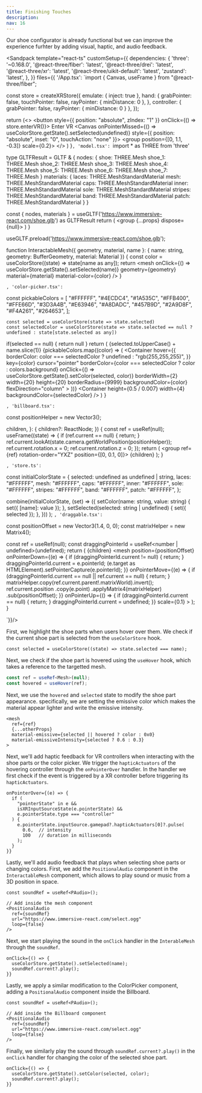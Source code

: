 ```yaml
---
title: Finishing Touches
description:
nav: 16
---
```


Our shoe configurator is already functional but we can improve the experience furhter by adding visual, haptic, and audio feedback.

<Sandpack
  template="react-ts"
  customSetup={{
    dependencies: {
      'three': '~0.168.0',
      '@react-three/fiber': 'latest',
      '@react-three/drei': 'latest',
      '@react-three/xr': 'latest',
      '@react-three/uikit-default': 'latest',
      'zustand': 'latest',
    },
  }}
  files={{
    '/App.tsx': `import { Canvas, useFrame } from "@react-three/fiber";

const store = createXRStore({ emulate: { inject: true }, hand: {
    grabPointer: false,
    touchPointer: false,
    rayPointer: { minDistance: 0 },
  },
  controller: { grabPointer: false, rayPointer: { minDistance: 0 } }, });

  return (<>
    <button style={{ position: "absolute", zIndex: "1" }} onClick={() => store.enterVR()}>
        Enter VR
    </button>
    <Canvas onPointerMissed={() => useColorStore.getState().setSelected(undefined)} style={{ position: "absolute", inset: "0", touchAction: "none" }}>
      <XR store={store}>
        <Environment preset="warehouse" />
        <group position={[0, 1.1, -0.3]} scale={0.2}>
          <Model />
          <ColorPicker />
        </group>
      </XR>
    </Canvas>
    </>
  )
}`, 'model.tsx': `import * as THREE from 'three'

type GLTFResult = GLTF & {
nodes: {
shoe: THREE.Mesh
shoe_1: THREE.Mesh
shoe_2: THREE.Mesh
shoe_3: THREE.Mesh
shoe_4: THREE.Mesh
shoe_5: THREE.Mesh
shoe_6: THREE.Mesh
shoe_7: THREE.Mesh
}
materials: {
laces: THREE.MeshStandardMaterial
mesh: THREE.MeshStandardMaterial
caps: THREE.MeshStandardMaterial
inner: THREE.MeshStandardMaterial
sole: THREE.MeshStandardMaterial
stripes: THREE.MeshStandardMaterial
band: THREE.MeshStandardMaterial
patch: THREE.MeshStandardMaterial
}
}

  const { nodes, materials } = useGLTF('https://www.immersive-react.com/shoe.glb') as GLTFResult
  return (
    <group {...props} dispose={null}>
        <Draggable>
           <InteractableMesh name="laces" geometry={nodes.shoe.geometry} material={materials.laces} />
      <InteractableMesh name="mesh" geometry={nodes.shoe_1.geometry} material={materials.mesh} />
      <InteractableMesh name="caps" geometry={nodes.shoe_2.geometry} material={materials.caps} />
      <InteractableMesh name="inner" geometry={nodes.shoe_3.geometry} material={materials.inner} />
      <InteractableMesh name="sole" geometry={nodes.shoe_4.geometry} material={materials.sole} />
      <InteractableMesh
        name="stripes"
        geometry={nodes.shoe_5.geometry}
        material={materials.stripes}
      />
      <InteractableMesh name="patch" geometry={nodes.shoe_7.geometry} material={materials.patch} />
      <InteractableMesh name="band" geometry={nodes.shoe_6.geometry} material={materials.band} />
      </Draggable>
    </group>
  )
}

useGLTF.preload('https://www.immersive-react.com/shoe.glb');

function InteractableMesh({ geometry, material, name }: { name: string, geometry: BufferGeometry, material: Material }) {
    const color = useColorStore((state) => state[name as any]);
    return <mesh onClick={() => useColorStore.getState().setSelected(name)} geometry={geometry} material={material} material-color={color} />
}

`, 'color-picker.tsx': `

const pickableColors = [
  "#FFFFFF",
  "#4ECDC4",
  "#1A535C",
  "#FFB400",
  "#FFE66D",
  "#3D3A4B",
  "#E63946",
  "#A8DADC",
  "#457B9D",
  "#2A9D8F",
  "#F4A261",
  "#264653",
];

    const selected = useColorStore(state => state.selected)
    const selectedColor = useColorStore(state => state.selected == null ? undefined : state[state.selected as any])
  if(selected == null) {
    return null
  }
  return (<Billboard>
        <Root
          pixelSize={0.007}
          anchorY="bottom"
          flexDirection="column"
          alignItems="center"
        >
    <Card borderColor={selectedColor} borderWidth={4} padding={16} display="flex" flexDirection="column" gap={16}>
      <Text>{selected.toUpperCase() + name.slice(1)}</Text>
      <Container
        display="flex"
        flexDirection="row"
        gap={12}
        flexWrap="wrap"
        maxWidth={200}
        justifyContent="space-between"
      >
        {pickableColors.map((color) => (
          <Container
            hover={{ borderColor: color === selectedColor ? undefined : "rgb(255,255,255)", }}
            key={color}
            cursor="pointer"
            borderColor={color === selectedColor ? color : colors.background}
            onClick={() => useColorStore.getState().setColor(selected, color)}
            borderWidth={2}
            width={20}
            height={20}
            borderRadius={9999}
            backgroundColor={color}
            flexDirection="column"
          ></Container>
        ))}
      </Container>
    </Card>
    <Container height={0.5 / 0.007} width={4} backgroundColor={selectedColor} />
    </Root>
    </Billboard>
  )
}

`, 'billboard.tsx': `

const positionHelper = new Vector3();

  children,
}: {
  children?: ReactNode;
}) {
  const ref = useRef<Group>(null);
  useFrame((state) => {
    if (ref.current == null) {
      return;
    }
    ref.current.lookAt(state.camera.getWorldPosition(positionHelper));
    ref.current.rotation.x = 0;
    ref.current.rotation.z = 0;
  });
  return (
    <group ref={ref} rotation-order="YXZ" position={[0, 0.1, 0]}>
      {children}
    </group>
  );
}

`, 'store.ts': `

const initialColorState = {
  selected: undefined as undefined | string,
  laces: "#FFFFFF",
  mesh: "#FFFFFF",
  caps: "#FFFFFF",
  inner: "#FFFFFF",
  sole: "#FFFFFF",
  stripes: "#FFFFFF",
  band: "#FFFFFF",
  patch: "#FFFFFF",
};

  combine(initialColorState, (set) => ({
    setColor(name: string, value: string) {
      set({ [name]: value });
    },
    setSelected(selected: string | undefined) {
      set({ selected });
    },
  }))
);
`, 'draggable.tsx': `

const positionOffset = new Vector3(1.4, 0, 0);
const matrixHelper = new Matrix4();

  const ref = useRef<Group>(null);
  const draggingPointerId = useRef<number | undefined>(undefined);
  return (
    <group ref={ref}>
      {children}
      <mesh
        position={positionOffset}
        onPointerDown={(e) => {
          if (draggingPointerId.current != null) {
            return;
          }
          draggingPointerId.current = e.pointerId;
          (e.target as HTMLElement).setPointerCapture(e.pointerId);
        }}
        onPointerMove={(e) => {
          if (draggingPointerId.current == null || ref.current == null) {
            return;
          }
          matrixHelper.copy(ref.current.parent!.matrixWorld).invert();
          ref.current.position
            .copy(e.point)
            .applyMatrix4(matrixHelper)
            .sub(positionOffset);
        }}
        onPointerUp={() => {
          if (draggingPointerId.current == null) {
            return;
          }
          draggingPointerId.current = undefined;
        }}
        scale={0.1}
      >
        <sphereGeometry />
        <meshPhongMaterial color="grey" />
      </mesh>
    </group>
  );
}

`}}/>

First, we highlight the shoe parts when users hover over them.
We check if the current shoe part is selected from the `useColorStore` hook.

```tsx
const selected = useColorStore((state) => state.selected === name);
```

Next, we check if the shoe part is hovered using the `useHover` hook, which takes a reference to the targetted mesh.

```ts
const ref = useRef<Mesh>(null);
const hovered = useHover(ref);
```

Next, we use the `hovered` and `selected` state to modify the shoe part appearance. specifically, we are setting the emissive color which makes the material appear lighter and write the emissive intensity.

```tsx
<mesh 
  ref={ref}
  {...otherProps}
  material-emissive={selected || hovered ? color : 0x0}
  material-emissiveIntensity={selected ? 0.6 : 0.3}
>
```

Next, we'll add haptic feedback for VR controllers when interacting with the shoe parts or the color picker. We trigger the `hapticActuators` of the hovering controller through the `onPointerOver` handler. In the handler we first check if the event is triggered by a XR controller before triggering its `hapticActuators`.

```tsx
onPointerOver={(e) => {
  if (
    "pointerState" in e &&
    isXRInputSourceState(e.pointerState) &&
    e.pointerState.type === "controller"
  ) {
    e.pointerState.inputSource.gamepad?.hapticActuators[0]?.pulse(
      0.6,  // intensity
      100   // duration in milliseconds
    );
  }
}}
```

Lastly, we'll add audio feedback that plays when selecting shoe parts or changing colors. First, we add the `PositionalAudio` component in the `InteractableMesh` component, which allows to play sound or music from a 3D position in space.
```tsx
const soundRef = useRef<PAudio>();

// Add inside the mesh component
<PositionalAudio 
  ref={soundRef}
  url="https://www.immersive-react.com/select.ogg"
  loop={false}
/>
```

Next, we start playing the sound in the `onClick` handler in the `InterableMesh` through the `soundRef`.

```tsx
onClick={() => {
  useColorStore.getState().setSelected(name);
  soundRef.current?.play();
}}
```

Lastly, we apply a similar modification to the ColorPicker component, adding a `PositionalAudio` component inside the Billboard.
```tsx
const soundRef = useRef<PAudio>();

// Add inside the Billboard component
<PositionalAudio 
  ref={soundRef}
  url="https://www.immersive-react.com/select.ogg"
  loop={false}
/>
```

Finally, we similarly play the sound through `soundRef.current?.play()` in the `onClick` handler for changing the color of the selected shoe part.

```tsx
onClick={() => {
  useColorStore.getState().setColor(selected, color);
  soundRef.current?.play();
}}
```